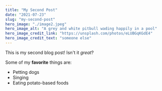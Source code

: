```yaml
---
title: "My Second Post"
date: "2021-07-23"
slug: "my-second-post"
hero_image: "./image2.jpeg"
hero_image_alt: "A grey and white pitbull wading happily in a pool"
hero_image_credit_link: "https://unsplash.com/photos/eLUBGqKGdE4"
hero_image_credit_text: "someone else"
---
```


This is my second blog post! Isn't it _great_?

Some of my **favorite** things are:

- Petting dogs
- Singing
- Eating potato-based foods
